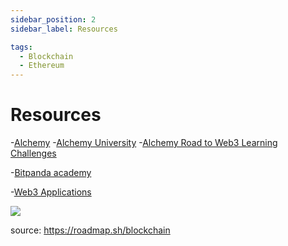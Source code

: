 ```yaml
---
sidebar_position: 2
sidebar_label: Resources

tags:
  - Blockchain
  - Ethereum
---
```



# Resources

-[Alchemy](https://www.alchemy.com/)
-[Alchemy University](https://university.alchemy.com/)
-[Alchemy Road to Web3 Learning Challenges](https://docs.alchemy.com/docs/welcome-to-the-road-to-web3)

-[Bitpanda academy](https://www.bitpanda.com/academy/en/lessons/the-beginnings-of-money-and-the-importance-of-trust)

-[Web3 Applications](https://www.stacks.co/explore/discover-apps)


![](https://hackmd.io/_uploads/SkfRhl2ea.jpg)

source: https://roadmap.sh/blockchain